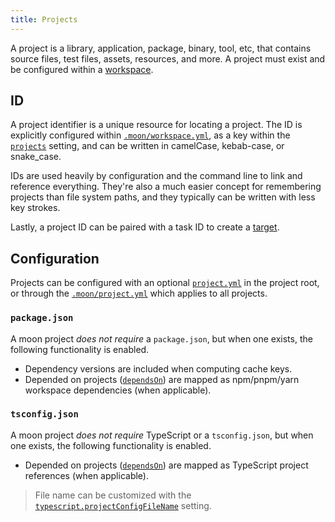 ```yaml
---
title: Projects
---
```


A project is a library, application, package, binary, tool, etc, that contains source files, test
files, assets, resources, and more. A project must exist and be configured within a
[workspace](./workspace).

## ID

A project identifier is a unique resource for locating a project. The ID is explicitly configured
within [`.moon/workspace.yml`](../config/workspace), as a key within the
[`projects`](../config/workspace#projects) setting, and can be written in camelCase, kebab-case, or
snake_case.

IDs are used heavily by configuration and the command line to link and reference everything. They're
also a much easier concept for remembering projects than file system paths, and they typically can
be written with less key strokes.

Lastly, a project ID can be paired with a task ID to create a [target](./target).

## Configuration

Projects can be configured with an optional [`project.yml`](../config/project) in the project root,
or through the [`.moon/project.yml`](../config/global-project) which applies to all projects.

### `package.json`

A moon project _does not require_ a `package.json`, but when one exists, the following functionality
is enabled.

- Dependency versions are included when computing cache keys.
- Depended on projects ([`dependsOn`](../config/project#dependson)) are mapped as npm/pnpm/yarn
  workspace dependencies (when applicable).

### `tsconfig.json`

A moon project _does not require_ TypeScript or a `tsconfig.json`, but when one exists, the
following functionality is enabled.

- Depended on projects ([`dependsOn`](../config/project#dependson)) are mapped as TypeScript project
  references (when applicable).

> File name can be customized with the
> [`typescript.projectConfigFileName`](../config/workspace#projectconfigfilename) setting.

